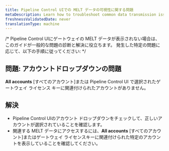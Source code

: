 ```yaml
---
title: Pipeline Control UIでの MELT データの可視性に関する問題
metaDescription: Learn how to troubleshoot common data transmission issues with MELT data visibility in the Pipeline Control UI.
freshnessValidatedDate: never
translationType: machine
---
```


/\* Pipeline Control UIにゲートウェイの MELT データが表示されない場合は、このガイドが一般的な問題の診断と解決に役立ちます。 発生した特定の問題に応じて、以下の手順に従ってください: \*/

## 問題: アカウントドロップダウンの問題

**All accounts** \[すべてのアカウント]または Pipeline Control UI で選択されたゲートウェイ ライセンス キーに関連付けられたアカウントがありません。

## 解決

* Pipeline Control UIのアカウント ドロップダウンをチェックして、正しいアカウントが選択されていることを確認します。
* 関連する MELT データにアクセスするには、**All accounts** \[すべてのアカウント]またはゲートウェイ ライセンスキーに関連付けられた特定のアカウントを表示していることを確認してください。
